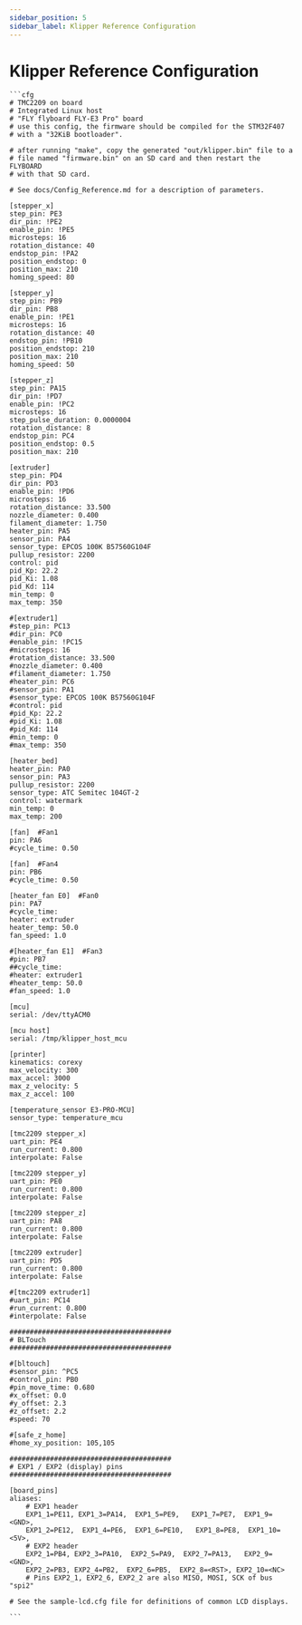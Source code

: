 ```yaml
---
sidebar_position: 5
sidebar_label: Klipper Reference Configuration
---
```


# Klipper Reference Configuration


    ```cfg
    # TMC2209 on board
    # Integrated Linux host
    # "FLY flyboard FLY-E3 Pro" board
    # use this config, the firmware should be compiled for the STM32F407
    # with a "32KiB bootloader".

    # after running "make", copy the generated "out/klipper.bin" file to a
    # file named "firmware.bin" on an SD card and then restart the FLYBOARD
    # with that SD card.

    # See docs/Config_Reference.md for a description of parameters.

    [stepper_x]
    step_pin: PE3
    dir_pin: !PE2
    enable_pin: !PE5
    microsteps: 16
    rotation_distance: 40
    endstop_pin: !PA2
    position_endstop: 0
    position_max: 210
    homing_speed: 80

    [stepper_y]
    step_pin: PB9
    dir_pin: PB8
    enable_pin: !PE1
    microsteps: 16
    rotation_distance: 40
    endstop_pin: !PB10
    position_endstop: 210
    position_max: 210
    homing_speed: 50

    [stepper_z]
    step_pin: PA15
    dir_pin: !PD7
    enable_pin: !PC2
    microsteps: 16
    step_pulse_duration: 0.0000004
    rotation_distance: 8
    endstop_pin: PC4
    position_endstop: 0.5
    position_max: 210

    [extruder]
    step_pin: PD4
    dir_pin: PD3
    enable_pin: !PD6
    microsteps: 16
    rotation_distance: 33.500
    nozzle_diameter: 0.400
    filament_diameter: 1.750
    heater_pin: PA5
    sensor_pin: PA4
    sensor_type: EPCOS 100K B57560G104F
    pullup_resistor: 2200
    control: pid
    pid_Kp: 22.2
    pid_Ki: 1.08
    pid_Kd: 114
    min_temp: 0
    max_temp: 350

    #[extruder1]
    #step_pin: PC13
    #dir_pin: PC0
    #enable_pin: !PC15
    #microsteps: 16
    #rotation_distance: 33.500
    #nozzle_diameter: 0.400
    #filament_diameter: 1.750
    #heater_pin: PC6
    #sensor_pin: PA1
    #sensor_type: EPCOS 100K B57560G104F
    #control: pid
    #pid_Kp: 22.2
    #pid_Ki: 1.08
    #pid_Kd: 114
    #min_temp: 0
    #max_temp: 350

    [heater_bed]
    heater_pin: PA0
    sensor_pin: PA3
    pullup_resistor: 2200
    sensor_type: ATC Semitec 104GT-2
    control: watermark
    min_temp: 0
    max_temp: 200

    [fan]  #Fan1
    pin: PA6
    #cycle_time: 0.50

    [fan]  #Fan4
    pin: PB6
    #cycle_time: 0.50

    [heater_fan E0]  #Fan0
    pin: PA7
    #cycle_time:
    heater: extruder
    heater_temp: 50.0
    fan_speed: 1.0

    #[heater_fan E1]  #Fan3
    #pin: PB7
    ##cycle_time:
    #heater: extruder1
    #heater_temp: 50.0
    #fan_speed: 1.0

    [mcu]
    serial: /dev/ttyACM0

    [mcu host]
    serial: /tmp/klipper_host_mcu

    [printer]
    kinematics: corexy
    max_velocity: 300
    max_accel: 3000
    max_z_velocity: 5
    max_z_accel: 100

    [temperature_sensor E3-PRO-MCU]
    sensor_type: temperature_mcu

    [tmc2209 stepper_x]
    uart_pin: PE4
    run_current: 0.800
    interpolate: False

    [tmc2209 stepper_y]
    uart_pin: PE0
    run_current: 0.800
    interpolate: False

    [tmc2209 stepper_z]
    uart_pin: PA8
    run_current: 0.800
    interpolate: False

    [tmc2209 extruder]
    uart_pin: PD5
    run_current: 0.800
    interpolate: False

    #[tmc2209 extruder1]
    #uart_pin: PC14
    #run_current: 0.800
    #interpolate: False

    ########################################
    # BLTouch
    ########################################

    #[bltouch]
    #sensor_pin: ^PC5
    #control_pin: PB0
    #pin_move_time: 0.680
    #x_offset: 0.0
    #y_offset: 2.3
    #z_offset: 2.2
    #speed: 70

    #[safe_z_home]
    #home_xy_position: 105,105

    ########################################
    # EXP1 / EXP2 (display) pins
    ########################################

    [board_pins]
    aliases:
        # EXP1 header
        EXP1_1=PE11, EXP1_3=PA14,  EXP1_5=PE9,   EXP1_7=PE7,  EXP1_9=<GND>,
        EXP1_2=PE12,  EXP1_4=PE6,  EXP1_6=PE10,   EXP1_8=PE8,  EXP1_10=<5V>,
        # EXP2 header
        EXP2_1=PB4, EXP2_3=PA10,  EXP2_5=PA9,  EXP2_7=PA13,   EXP2_9=<GND>,
        EXP2_2=PB3, EXP2_4=PB2,  EXP2_6=PB5,  EXP2_8=<RST>, EXP2_10=<NC>
        # Pins EXP2_1, EXP2_6, EXP2_2 are also MISO, MOSI, SCK of bus "spi2"

    # See the sample-lcd.cfg file for definitions of common LCD displays.

    ```

